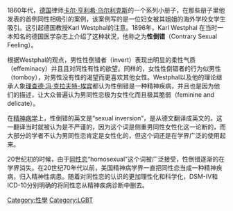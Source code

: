 {{unreferenced|time=2007-10-8}}

1860年代，[[德国|德国]]律师[[卡尔·亨利希·乌尔利克斯|卡尔·亨利希·乌尔利克斯]]的一个系列小册子，在那些册子里他发表的首例同性相吸引的案例，该案例写的是一位妇女被其姐姐的海外学校女学生吸引。这引起德国教授Karl Westphal的注意。1896年，Karl Westphal 在当时一本知名的德国医学杂志上介绍了这种狀況，他称之为'''性倒错'''（Contrary Sexual Feeling）。

根据Westphal的观点，男性性倒错者（invert）表现出明显的柔性气质（effeminacy）并且且对同性有性的欲望。同样的，女性性倒错者的行为似男性（tomboy），对男性没有性的渴望而更喜欢其他女性。Westphal以及他的理论继承人象[[理查德·冯·克拉夫特-埃宾|理查德·冯·克拉夫特-埃宾]]都认为性倒错是一种精神疾病，并且也是因为他们的描述，让大众普遍认为男同性恋极为女性化而且极其脆弱（feminine and delicate）。

在[[精神病学|精神病学]]上，性倒错的英文是“sexual inversion”，是从德文翻译成英文的。这一翻译当时就被认为是不严谨的，因为这个词是侧重男同性女性化这一论断的，而大部分的学者不认为男同性恋肯定是女性化的，但这个词还是在学界广泛的使用起来。

20世纪初的时候，由于[[同性恋|同性恋]]“homosexual”这个词被广泛接受，性倒错逐渐的在学界消失。在20世纪70年代以前，美国精神病学界一直把同性恋当成一种精神疾病，归入精神性病患。随着对同性恋的认识的更加理性化和科学化，DSM-IV和ICD-10分别明确的将同性恋从精神疾病诊断中删去。

{{Sex-stub}}
[[Category:性學|Category:性學]]
[[Category:LGBT|Category:LGBT]]